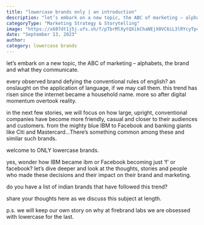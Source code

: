 ```yaml
---
title: "lowercase brands only | an introduction"
description: "let’s embark on a new topic, the ABC of marketing – alphabets, the brand and what they communicate."
categoryType: "Marketing Strategy & Storytelling"
image: "https://x687dt1j5j.ufs.sh/f/pTbrMlXytQXikChaNEjX0VC6iL3lRYcyTp4jzeJnadKImDw1"
date: "September 13, 2023"
author:
category: lowercase brands
---
```


let’s embark on a new topic, the ABC of marketing – alphabets, the brand and what they communicate.

every observed brand defying the conventional rules of english? an onslaught on the application of language, if we may call them. this trend has risen since the internet became a household name. more so after digital momentum overtook reality.

in the next few stories, we will focus on how large, upright, conventional companies have become more friendly, casual and closer to their audiences and customers. from the mighty blue IBM to Facebook and banking giants like Citi and Mastercard…There’s something common among these and similar such brands.

welcome to ONLY lowercase brands.

yes, wonder how IBM became ibm or Facebook becoming just ‘f’ or facebook? let’s dive deeper and look at the thoughts, stories and people who made these decisions and their impact on their brand and marketing.

do you have a list of indian brands that have followed this trend?

share your thoughts here as we discuss this subject at length.

p.s. we will keep our own story on why at firebrand labs we are obsessed with lowercase for the last.

